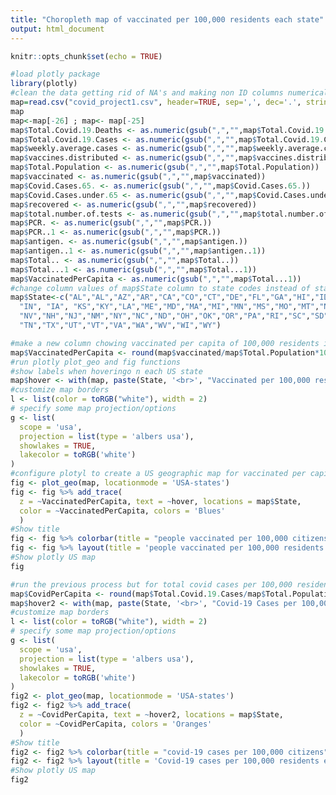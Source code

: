 ```yaml
---
title: "Choropleth map of vaccinated per 100,000 residents each state"
output: html_document
---
```


```r
knitr::opts_chunk$set(echo = TRUE)
```

```r
#load plotly package
library(plotly)
#clean the data getting rid of NA's and making non ID columns numerical type
map=read.csv("covid_project1.csv", header=TRUE, sep=',', dec='.', stringsAsFactors=FALSE)
map
map<-map[-26] ; map<- map[-25]
map$Total.Covid.19.Deaths <- as.numeric(gsub(",","",map$Total.Covid.19.Deaths))
map$Total.Covid.19.Cases <- as.numeric(gsub(",","",map$Total.Covid.19.Cases))
map$weekly.average.cases <- as.numeric(gsub(",","",map$weekly.average.cases))
map$vaccines.distributed <- as.numeric(gsub(",","",map$vaccines.distributed))
map$Total.Population <- as.numeric(gsub(",","",map$Total.Population))
map$vaccinated <- as.numeric(gsub(",","",map$vaccinated))
map$Covid.Cases.65. <- as.numeric(gsub(",","",map$Covid.Cases.65.))
map$Covid.Cases.under.65 <- as.numeric(gsub(",","",map$Covid.Cases.under.65))
map$recovered <- as.numeric(gsub(",","",map$recovered))
map$total.number.of.tests <- as.numeric(gsub(",","",map$total.number.of.tests))
map$PCR. <- as.numeric(gsub(",","",map$PCR.))
map$PCR..1 <- as.numeric(gsub(",","",map$PCR.))
map$antigen. <- as.numeric(gsub(",","",map$antigen.))
map$antigen..1 <- as.numeric(gsub(",","",map$antigen..1))
map$Total.. <- as.numeric(gsub(",","",map$Total..))
map$Total...1 <- as.numeric(gsub(",","",map$Total...1))
map$VaccinatedPerCapita <- as.numeric(gsub(",","",map$Total...1))
#change column values of map$State column to state codes instead of state names
map$State<-c("AL","AL","AZ","AR","CA","CO","CT","DE","FL","GA","HI","ID","IL",
  "IN", "IA", "KS","KY","LA","ME","MD","MA","MI","MN","MS","MO","MT","NE",
  "NV","NH","NJ","NM","NY","NC","ND","OH","OK","OR","PA","RI","SC","SD",
  "TN","TX","UT","VT","VA","WA","WV","WI","WY")

```

```r
#make a new column chowing vaccinated per capita of 100,000 residents in each US State
map$VaccinatedPerCapita <- round(map$vaccinated/map$Total.Population*100000,2)
#run plotly plot_geo and fig functions
#show labels when hoveringo n each US state
map$hover <- with(map, paste(State, '<br>', "Vaccinated per 100,000 residents"))
#customize map borders
l <- list(color = toRGB("white"), width = 2)
# specify some map projection/options
g <- list(
  scope = 'usa',
  projection = list(type = 'albers usa'),
  showlakes = TRUE,
  lakecolor = toRGB('white')
)
#configure plotyl to create a US geographic map for vaccinated per capita
fig <- plot_geo(map, locationmode = 'USA-states')
fig <- fig %>% add_trace(
  z = ~VaccinatedPerCapita, text = ~hover, locations = map$State,
  color = ~VaccinatedPerCapita, colors = 'Blues'
  )
#Show title
fig <- fig %>% colorbar(title = "people vaccinated per 100,000 citizens")
fig <- fig %>% layout(title = 'people vaccinated per 100,000 residents each US State<br>(Hover for breakdown)', geo = g)
#Show plotly US map
fig
```

```r
#run the previous process but for total covid cases per 100,000 residents
map$CovidPerCapita <- round(map$Total.Covid.19.Cases/map$Total.Population*100000,2)
map$hover2 <- with(map, paste(State, '<br>', "Covid-19 Cases per 100,000 residents"))
#customize map borders
l <- list(color = toRGB("white"), width = 2)
# specify some map projection/options
g <- list(
  scope = 'usa',
  projection = list(type = 'albers usa'),
  showlakes = TRUE,
  lakecolor = toRGB('white')
)
fig2 <- plot_geo(map, locationmode = 'USA-states')
fig2 <- fig2 %>% add_trace(
  z = ~CovidPerCapita, text = ~hover2, locations = map$State,
  color = ~CovidPerCapita, colors = 'Oranges'
  )
#Show title
fig2 <- fig2 %>% colorbar(title = "covid-19 cases per 100,000 citizens")
fig2 <- fig2 %>% layout(title = 'Covid-19 cases per 100,000 residents each US State<br>(Hover for breakdown)', geo = g)
#Show plotly US map
fig2
```

